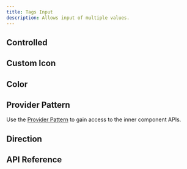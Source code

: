 ```yaml
---
title: Tags Input
description: Allows input of multiple values.
---
```















<Framework id="svelte">
	<Preview framework="svelte" files={{ 'app.svelte': DefaultSvelteRaw }} client:visible>
		<DefaultSvelte client:visible />
	</Preview>
</Framework>

<Framework id="react">
	<Preview framework="react" files={{ 'app.tsx': DefaultReactRaw }} client:visible>
		<DefaultReact client:visible />
	</Preview>
</Framework>

## Controlled

<Framework id="svelte">
	<Preview framework="svelte" files={{ 'app.svelte': ControlledSvelteRaw }} client:visible>
		<ControlledSvelte client:visible />
	</Preview>
</Framework>

<Framework id="react">
	<Preview framework="react" files={{ 'app.tsx': ControlledReactRaw }} client:visible>
		<ControlledReact client:visible />
	</Preview>
</Framework>

## Custom Icon

<Framework id="svelte">
	<Preview framework="svelte" files={{ 'app.svelte': CustomIconSvelteRaw }} client:visible>
		<CustomIconSvelte client:visible />
	</Preview>
</Framework>

<Framework id="react">
	<Preview framework="react" files={{ 'app.tsx': CustomIconReactRaw }} client:visible>
		<CustomIconReact client:visible />
	</Preview>
</Framework>

## Color

<Framework id="svelte">
	<Preview framework="svelte" files={{ 'app.svelte': ColorSvelteRaw }} client:visible>
		<ColorSvelte client:visible />
	</Preview>
</Framework>

<Framework id="react">
	<Preview framework="react" files={{ 'app.tsx': ColorReactRaw }} client:visible>
		<ColorReact client:visible />
	</Preview>
</Framework>

## Provider Pattern

Use the [Provider Pattern](/docs/get-started/fundamentals#provider-pattern) to gain access to the inner component APIs.

<Framework id="svelte">
	<Preview framework="svelte" files={{ 'app.svelte': ProviderSvelteRaw }} client:visible>
		<ProviderSvelte client:visible />
	</Preview>
</Framework>

<Framework id="react">
	<Preview framework="react" files={{ 'app.tsx': ProviderReactRaw }} client:visible>
		<ProviderReact client:visible />
	</Preview>
</Framework>

## Direction

<Framework id="svelte">
	<Preview framework="svelte" files={{ 'app.svelte': DirSvelteRaw }} client:visible>
		<DirSvelte client:visible />
	</Preview>
</Framework>

<Framework id="react">
	<Preview framework="react" files={{ 'app.tsx': DirReactRaw }} client:visible>
		<DirReact client:visible />
	</Preview>
</Framework>

## API Reference

<ApiTable />
